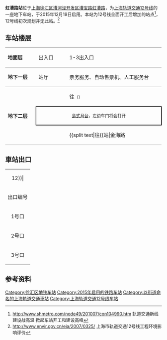 {{noteTA 
|G1 =Railway}}
{{Infobox station
|name = 虹漕路
|eng_name = Hongcao Road
|symbol_right =
|linecolour = {{上海地铁颜色|12|yes}}
|image = Hongcao Road Station.jpg
|caption = 虹漕路站站台
|other_name = 
|country = {{PRC}}
|borough = [[上海市|上海市]][[徐汇区|徐汇区]][[康健新村街道|康健新村街道]]与[[虹梅路街道|虹梅路街道]]交界
|address = [[漕宝路|漕宝路]]、[[虹漕路|虹漕路]]与[[虹漕南路|虹漕南路]]交叉口
|coordinates = {{coord|31.16621|N|121.40607|E|type:railwaystation}}
|elevation = 
|owned = [[上海申通地铁集团|上海申通地铁集团]]
|operator = [[上海地铁|上海地铁]]
|lines = {{上海地铁线路名|12|SL}}
|distance = 
|platform = 1個[[島式月台|島式月台]]
|tracks = 2条
|bus_routes = 
|bus_stands = 
|connections = 
|structure = 地下车站
|hall = 地下站厅
|depth = 
|levels = 
|interchange = 
|exits = 2个
|architect = 
|architectural_style = 
|colour = 
|type = 
|status = 运营中
|code = 
|classification = 
|website = 
|built = 
|opened = {{Start date|2015|12|19|df=y}}
|closed = 
|former = 
|pass_year = 
|passengers = 
|pass_system = 
|pass_rank = 
|mpassengers = 
|trains = 
|station_hours = 
|hours = 
|first = 往{{上海地铁起讫站|12|L}}：6:35<br/>往{{上海地铁起讫站|12|R}}：5:42
|last = 往{{上海地铁起讫站|12|L}}：23:35<br/>往{{上海地铁起讫站|12|R}}：22:42
|adjacent = {{adjacent stations|system=上海地铁|line=12|left=虹梅路|right=桂林公园}}
}}
'''虹漕路站'''位于[[上海|上海]][[徐汇区|徐汇区]][[上海漕河泾新兴技术开发区|漕河泾开发区]][[漕宝路|漕宝路]][[虹漕路|虹漕路]]，为[[上海轨道交通12号线|上海轨道交通12号线]]的一座地下车站，于2015年12月19日启用。本站为12号线全面开工后增加的站点<ref name=r2>http://www.shmetro.com/node49/201007/con104990.htm {{Wayback|url=http://www.shmetro.com/node49/201007/con104990.htm |date=20150924101625 }} 轨道交通新线建设战高温 掀起车站开工和建设高峰</ref>，12号线初次规划并无此站。<ref name=r1>http://www.envir.gov.cn/eia/2007/0325/ {{Wayback|url=http://www.envir.gov.cn/eia/2007/0325/ |date=20160305045621 }} 上海市轨道交通12号线工程环境影响评价</ref>

== 车站楼层 ==
{|cellspacing=0 cellpadding=3
|style="border-top:solid 1px gray;border-bottom:solid 1px gray;" width=100|'''地面层'''
|style="border-top:solid 1px gray;border-bottom:solid 1px gray;" width=100|出入口
|style="border-top:solid 1px gray;border-bottom:solid 1px gray;" width=350|1-3出入口
|-
|style="border-bottom:solid 1px gray;"|'''地下一层'''
|style="border-bottom:solid 1px gray;"|站厅
|style="border-bottom:solid 1px gray;"|票务服务、自动售票机、人工服务台
|-
|style="border-bottom:solid 1px gray;" rowspan=3|'''地下二层'''
|{{arrow|L}}
|{{上海地铁线路名|12}}往{{站|七莘路}}<small>（{{站|虹梅路}}）</small>
|-
|style="border-top:solid 2px black;border-right:solid 2px black;border-left:solid 2px black;border-bottom:solid 2px black;" colspan=2|<center><small>[[島式月台|島式月台]]，左边车门将会打开</small></center>
|-
|style="border-bottom:solid 1px gray;"|
|style="border-bottom:solid 1px gray;"|{{split text|{{上海地铁线路名|12}}往{{站|金海路||上海市}}<small>（{{站|桂林公园}}）</small>|{{arrow|R}}}}
|}

== 車站出口 ==
{| class="wikitable"
|colspan=4 align="center" bgcolor={{上海地铁颜色|12}}|
|-
! 出口编号 !! 建议前往目的地 !! 照片
|-
| 1号口 || 漕宝路 虹漕路||
|-
| 2号口 || ||
|-
| 3号口 || 漕宝路 桂箐路<ref>{{Cite web|title=车站信息|url=http://service.shmetro.com/czxx/index.htm?id=1225&stationname=%E8%99%B9%E6%BC%95%E8%B7%AF|access-date=2021-05-13|author=上海地铁|archive-date=2018-08-25|archive-url=https://web.archive.org/web/20180825052322/http://service.shmetro.com/czxx/index.htm?id=1225&stationname=%E8%99%B9%E6%BC%95%E8%B7%AF|dead-url=no}}</ref>||
|}

==参考资料==
<references/>

{{commonscat|Hongcao Road Station}}
{{上海轨道交通12号线车站}}

[[Category:徐汇区地铁车站|Category:徐汇区地铁车站]]
[[Category:2015年启用的铁路车站|Category:2015年启用的铁路车站]]
[[Category:以街道命名的上海軌道交通車站|Category:以街道命名的上海軌道交通車站]]
[[Category:上海轨道交通12号线车站|Category:上海轨道交通12号线车站]]
